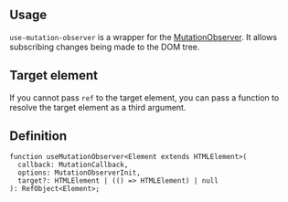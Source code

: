 

## Usage

`use-mutation-observer` is a wrapper for the [MutationObserver](https://developer.mozilla.org/en-US/docs/Web/API/MutationObserver).
It allows subscribing changes being made to the DOM tree.

<Demo data={HooksDemos.useMutationObserverUsage} />

## Target element

If you cannot pass `ref` to the target element, you can pass a function to resolve
the target element as a third argument.

<Demo data={HooksDemos.useMutationObserverTarget} />

## Definition

```tsx
function useMutationObserver<Element extends HTMLElement>(
  callback: MutationCallback,
  options: MutationObserverInit,
  target?: HTMLElement | (() => HTMLElement) | null
): RefObject<Element>;
```
